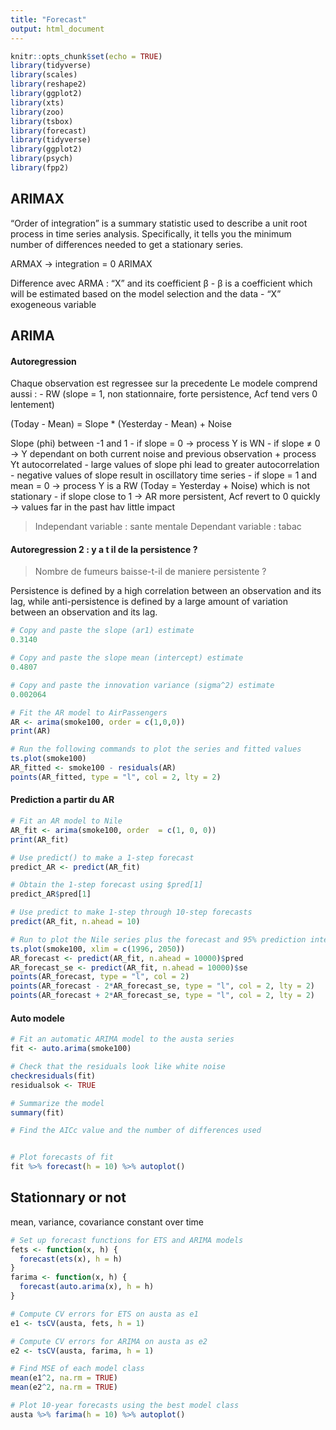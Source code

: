 ```yaml
---
title: "Forecast"
output: html_document
---
```

```r
knitr::opts_chunk$set(echo = TRUE)
library(tidyverse)
library(scales)
library(reshape2)
library(ggplot2)
library(xts)
library(zoo)
library(tsbox)
library(forecast)
library(tidyverse)
library(ggplot2)
library(psych)
library(fpp2)
```
## ARIMAX

“Order of integration” is a summary statistic used to describe a unit root process in time series analysis. Specifically, it tells you the minimum number of differences needed to get a stationary series.

ARMAX -> integration = 0
ARIMAX

Difference avec ARMA : “X” and its coefficient β
- β is a coefficient which will be estimated based on the model selection and the data
- "X" exogeneous variable


## ARIMA

#### Autoregression

Chaque observation est regressee sur la precedente
Le modele comprend aussi :
  - RW (slope = 1, non stationnaire, forte persistence, Acf tend vers 0 lentement)

(Today - Mean) = Slope * (Yesterday - Mean) + Noise

Slope (phi) between -1 and 1
- if slope = 0 -> process Y is WN
- if slope ≠ 0 -> Y dependant on both current noise and previous observation + process Yt autocorrelated
- large values of slope phi lead to greater autocorrelation
- negative values of slope result in oscillatory time series
- if slope = 1 and mean = 0 -> process Y is a RW (Today = Yesterday + Noise) which is not stationary
- if slope close to 1 -> AR more persistent, Acf revert to 0 quickly -> values far in the past hav little impact

> Independant variable : sante mentale
> Dependant variable : tabac

#### Autoregression 2 : y a t il de la persistence ? 
 > Nombre de fumeurs baisse-t-il de maniere persistente ?

Persistence is defined by a high correlation between an observation and its lag, while anti-persistence is defined by a large amount of variation between an observation and its lag.

```r
# Copy and paste the slope (ar1) estimate
0.3140

# Copy and paste the slope mean (intercept) estimate
0.4807

# Copy and paste the innovation variance (sigma^2) estimate
0.002064

# Fit the AR model to AirPassengers
AR <- arima(smoke100, order = c(1,0,0))
print(AR)

# Run the following commands to plot the series and fitted values
ts.plot(smoke100)
AR_fitted <- smoke100 - residuals(AR)
points(AR_fitted, type = "l", col = 2, lty = 2)
```
#### Prediction a partir du AR

```r
# Fit an AR model to Nile
AR_fit <- arima(smoke100, order  = c(1, 0, 0))
print(AR_fit)

# Use predict() to make a 1-step forecast
predict_AR <- predict(AR_fit)

# Obtain the 1-step forecast using $pred[1]
predict_AR$pred[1]

# Use predict to make 1-step through 10-step forecasts
predict(AR_fit, n.ahead = 10)

# Run to plot the Nile series plus the forecast and 95% prediction intervals
ts.plot(smoke100, xlim = c(1996, 2050))
AR_forecast <- predict(AR_fit, n.ahead = 10000)$pred 
AR_forecast_se <- predict(AR_fit, n.ahead = 10000)$se
points(AR_forecast, type = "l", col = 2)
points(AR_forecast - 2*AR_forecast_se, type = "l", col = 2, lty = 2)
points(AR_forecast + 2*AR_forecast_se, type = "l", col = 2, lty = 2)

```
#### Auto modele

```r
# Fit an automatic ARIMA model to the austa series
fit <- auto.arima(smoke100)

# Check that the residuals look like white noise
checkresiduals(fit)
residualsok <- TRUE

# Summarize the model
summary(fit)

# Find the AICc value and the number of differences used


# Plot forecasts of fit
fit %>% forecast(h = 10) %>% autoplot()
```



## Stationnary or not 
mean, variance, covariance constant over time
```r
# Set up forecast functions for ETS and ARIMA models
fets <- function(x, h) {
  forecast(ets(x), h = h)
}
farima <- function(x, h) {
  forecast(auto.arima(x), h = h)
}

# Compute CV errors for ETS on austa as e1
e1 <- tsCV(austa, fets, h = 1)

# Compute CV errors for ARIMA on austa as e2
e2 <- tsCV(austa, farima, h = 1)

# Find MSE of each model class
mean(e1^2, na.rm = TRUE)
mean(e2^2, na.rm = TRUE)

# Plot 10-year forecasts using the best model class
austa %>% farima(h = 10) %>% autoplot()
```


